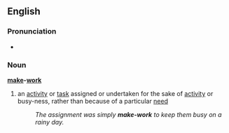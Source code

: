 ==English==
===Pronunciation===
*{{audio|en-us-make-work.ogg|Audio (US)}}

===Noun===
'''[[make]]-[[work]]'''
#an [[activity]] or [[task]] assigned or undertaken for the sake of [[activity]] or busy-ness, rather than because of a particular [[need]]
#:''The assignment was simply '''make-work''' to keep them busy on a rainy day.''